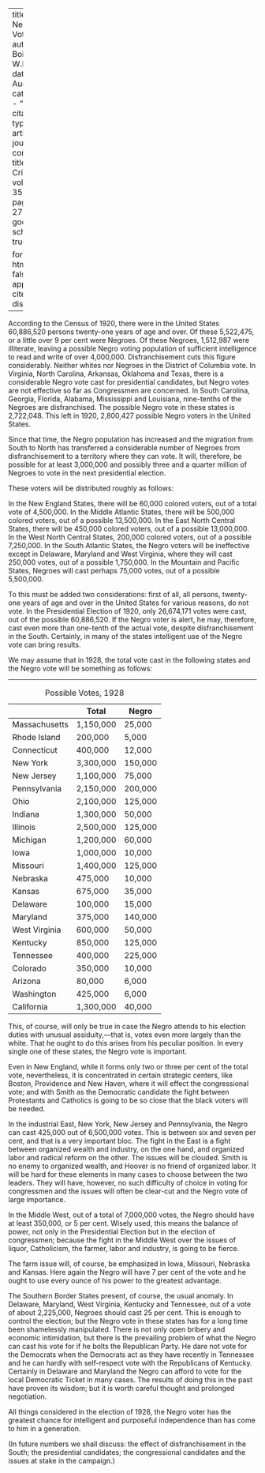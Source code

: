 
---
title: 'The Negro Voter'
author: Du Bois, W.E.B.
date: Aug. 1928
categories: 
  - ""
citation: 
  type: article-journal
  container-title: The Crisis
  volume: 35
  issue: 8
  page: 275-276
google-scholar: true

format:
  html:
    toc: false
    appendix-cite-as: display
---



According to the Census of 1920, there were in the United States 60,886,520 persons twenty-one years of age and over. Of these 5,522,475, or a little over 9 per cent were Negroes. Of these Negroes, 1,512,987 were illiterate, leaving a possible Negro voting population of sufficient intelligence to read and write of over 4,000,000. Disfranchisement cuts this figure considerably. Neither whites nor Negroes in the District of Columbia vote. In Virginia, North Carolina, Arkansas, Oklahoma and Texas, there is a considerable Negro vote cast for presidential candidates, but Negro votes are not effective so far as Congressmen are concerned. In South Carolina, Georgia, Florida, Alabama, Mississippi and Louisiana, nine-tenths of the Negroes are disfranchised. The possible Negro vote in these states is 2,722,048. This left in 1920, 2,800,427 possible Negro voters in the United States. 

Since that time, the Negro population has increased and the migration from South to North has transferred a considerable number of Negroes from disfranchisement to a territory where they can vote. It will, therefore, be possible for at least 3,000,000 and possibly three and a quarter million of Negroes to vote in the next presidential election. 

These voters will be distributed roughly as follows: 

In the New England States, there will be 60,000 colored voters, out of a total vote of 4,500,000. In the Middle Atlantic States, there will be 500,000 colored voters, out of a possible 13,500,000. In the East North Central States, there will be 450,000 colored voters, out of a possible 13,000,000. In the West North Central States, 200,000 colored voters, out of a possible 7,250,000. In the South Atlantic States, the Negro voters will be ineffective except in Delaware, Maryland and West Virginia, where they will cast 250,000 votes, out of a possible 1,750,000. In the Mountain and Pacific States, Negroes will cast perhaps 75,000 votes, out of a possible 5,500,000. 

To this must be added two considerations: first of all, all persons, twenty-one years of age and over in the United States for various reasons, do not vote. In the Presidential Election of 1920, only 26,674,171 votes were cast, out of the possible 60,886,520. If the Negro voter is alert, he may, therefore, cast even more than one-tenth of the actual vote, despite disfranchisement in the South. Certainly, in many of the states intelligent use of the Negro vote can bring results. 

We may assume that in 1928, the total vote cast in the following states and the Negro vote will be something as follows: 

****

<table class="dot-table">
<caption>Possible Votes, 1928</caption>
<thead>
  <tr>
    <th></th>
    <th>Total</th>
    <th>Negro</th>
  </tr>
</thead>
<tbody>
  <tr>
    <td>Massachusetts</td>
    <td>1,150,000</td>
    <td>25,000</td>
  </tr>
  <tr>
    <td>Rhode Island</td>
    <td>200,000</td>
    <td>5,000</td>
  </tr>
  <tr>
    <td>Connecticut</td>
    <td>400,000</td>
    <td>12,000</td>
  </tr>
  <tr>
    <td>New York</td>
    <td>3,300,000</td>
    <td>150,000</td>
  </tr>
  <tr>
    <td>New Jersey</td>
    <td>1,100,000</td>
    <td>75,000</td>
  </tr>
  <tr>
    <td>Pennsylvania</td>
    <td>2,150,000</td>
    <td>200,000</td>
  </tr>
  <tr>
    <td>Ohio</td>
    <td>2,100,000</td>
    <td>125,000</td>
  </tr>
  <tr>
    <td>Indiana</td>
    <td>1,300,000</td>
    <td>50,000</td>
  </tr>
  <tr>
    <td>Illinois</td>
    <td>2,500,000</td>
    <td>125,000</td>
  </tr>
  <tr>
    <td>Michigan</td>
    <td>1,200,000</td>
    <td>60,000</td>
  </tr>
  <tr>
    <td>Iowa</td>
    <td>1,000,000</td>
    <td>10,000</td>
  </tr>
  <tr>
    <td>Missouri</td>
    <td>1,400,000</td>
    <td>125,000</td>
  </tr>
  <tr>
    <td>Nebraska</td>
    <td>475,000</td>
    <td>10,000</td>
  </tr>
  <tr>
    <td>Kansas</td>
    <td>675,000</td>
    <td>35,000</td>
  </tr>
  <tr>
    <td>Delaware</td>
    <td>100,000</td>
    <td>15,000</td>
  </tr>
  <tr>
    <td>Maryland</td>
    <td>375,000</td>
    <td>140,000</td>
  </tr>
  <tr>
    <td>West Virginia</td>
    <td>600,000</td>
    <td>50,000</td>
  </tr>
  <tr>
    <td>Kentucky</td>
    <td>850,000</td>
    <td>125,000</td>
  </tr>
  <tr>
    <td>Tennessee</td>
    <td>400,000</td>
    <td>225,000</td>
  </tr>
  <tr>
    <td>Colorado</td>
    <td>350,000</td>
    <td>10,000</td>
  </tr>
  <tr>
    <td>Arizona</td>
    <td>80,000</td>
    <td>6,000</td>
  </tr>
  <tr>
    <td>Washington</td>
    <td>425,000</td>
    <td>6,000</td>
  </tr>
  <tr>
    <td>California</td>
    <td>1,300,000</td>
    <td>40,000</td>
  </tr>
</tbody>
</table>

This, of course, will only be true in case the Negro attends to his election duties with unusual assiduity,---that is, votes even more largely than the white. That he ought to do this arises from his peculiar position. In every single one of these states, the Negro vote is important. 

Even in New England, while it forms only two or three per cent of the total vote, nevertheless, it is concentrated in certain strategic centers, like Boston, Providence and New Haven, where it will effect the congressional vote; and with Smith as the Democratic candidate the fight between Protestants and Catholics is going to be so close that the black voters will be needed. 

In the industrial East, New York, New Jersey and Pennsylvania, the Negro can cast 425,000 out of 6,500,000 votes. This is between six and seven per cent, and that is a very important bloc. The fight in the East is a fight between organized wealth and industry, on the one hand, and organized labor and radical reform on the other. The issues will be clouded. Smith is no enemy to organized wealth, and Hoover is no friend of organized labor. It will be hard for these elements in many cases to choose between the two leaders. They will have, however, no such difficulty of choice in voting for congressmen and the issues will often be clear-cut and the Negro vote of large importance. 

In the Middle West, out of a total of 7,000,000 votes, the Negro should have at least 350,000, or 5 per cent. Wisely used, this means the balance of power, not only in the Presidential Election but in the election of congressmen; because the fight in the Middle West over the issues of liquor, Catholicism, the farmer, labor and industry, is going to be fierce. 

The farm issue will, of course, be emphasized in Iowa, Missouri, Nebraska and Kansas. Here again the Negro will have 7 per cent of the vote and he ought to use every ounce of his power to the greatest advantage. 

The Southern Border States present, of course, the usual anomaly. In Delaware, Maryland, West Virginia, Kentucky and Tennessee, out of a vote of about 2,225,000, Negroes should cast 25 per cent. This is enough to control the election; but the Negro vote in these states has for a long time been shamelessly manipulated. There is not only open bribery and economic intimidation, but there is the prevailing problem of what the Negro can cast his vote for if he bolts the Republican Party. He dare not vote for the Democrats when the Democrats act as they have recently in Tennessee and he can hardly with self-respect vote with the Republicans of Kentucky. Certainly in Delaware and Maryland the Negro can afford to vote for the local Democratic Ticket in many cases. The results of doing this in the past have proven its wisdom; but it is worth careful thought and prolonged negotiation. 

All things considered in the election of 1928, the Negro voter has the greatest chance for intelligent and purposeful independence than has come to him in a generation. 

(In future numbers we shall discuss: the effect of disfranchisement in the South; the presidential candidates; the congressional candidates and the issues at stake in the campaign.) 

